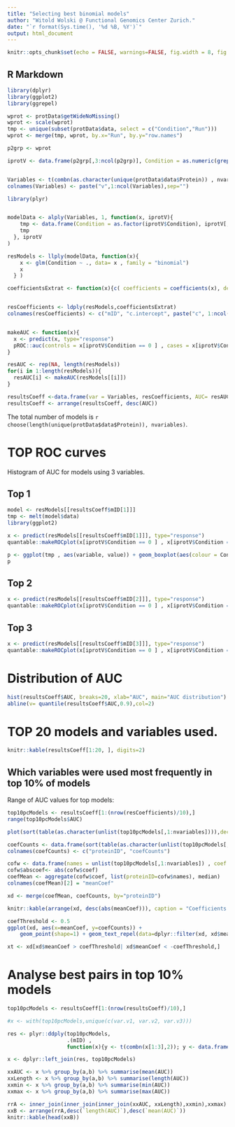 ```yaml
---
title: "Selecting best binomial models"
author: "Witold Wolski @ Functional Genomics Center Zurich."
date: "`r format(Sys.time(), '%d %B, %Y')`"
output: html_document
---
```


```r
knitr::opts_chunk$set(echo = FALSE, warnings=FALSE, fig.width = 8, fig.height = 8, message = FALSE)
```

## R Markdown


```r
library(dplyr)
library(ggplot2)
library(ggrepel)

wprot <- protData$getWideNoMissing()
wprot <- scale(wprot)
tmp <- unique(subset(protData$data, select = c("Condition","Run")))
wprot <- merge(tmp, wprot, by.x="Run", by.y="row.names")

p2grp <- wprot

iprotV <- data.frame(p2grp[,3:ncol(p2grp)], Condition = as.numeric(grepl( Condition2Compare, p2grp$Condition)))


Variables <- t(combn(as.character(unique(protData$data$Protein)) , nvariables , FUN = NULL, simplify = TRUE ))
colnames(Variables) <- paste("v",1:ncol(Variables),sep="")

library(plyr)


modelData <- alply(Variables, 1, function(x, iprotV){
    tmp <- data.frame(Condition = as.factor(iprotV$Condition), iprotV[,x])
    tmp
  }, iprotV
)

resModels <- llply(modelData, function(x){
    x <- glm(Condition ~ ., data= x , family = "binomial")
    x
  } )

coefficientsExtrat <- function(x){c( coefficients = coefficients(x), deviance = deviance(x) )}


resCoefficients <- ldply(resModels,coefficientsExtrat)
colnames(resCoefficients) <- c("mID", "c.intercept", paste("c", 1:ncol(Variables), sep=""), "deviance")


makeAUC <- function(x){
  x <- predict(x, type="response")
  pROC::auc(controls = x[iprotV$Condition == 0 ] , cases = x[iprotV$Condition == 1])
}

resAUC <- rep(NA, length(resModels))
for(i in 1:length(resModels)){
  resAUC[i] <- makeAUC(resModels[[i]])
}

resultsCoeff <-data.frame(var = Variables, resCoefficients, AUC= resAUC )
resultsCoeff <- arrange(resultsCoeff, desc(AUC))

```

The total number of models is `r choose(length(unique(protData$data$Protein)), nvariables)`.

# TOP ROC curves

Histogram of AUC for models using 3 variables.


## Top 1

```r

model <- resModels[[resultsCoeff$mID[1]]]
tmp <- melt(model$data)
library(ggplot2)

x <- predict(resModels[[resultsCoeff$mID[1]]], type="response")
quantable::makeROCplot(x[iprotV$Condition == 0 ] , x[iprotV$Condition == 1])

```

```r
p <- ggplot(tmp , aes(variable, value)) + geom_boxplot(aes(colour = Condition)) + geom_jitter(width = 0.2,aes(colour = Condition))
p
```


## Top 2

```r

x <- predict(resModels[[resultsCoeff$mID[2]]], type="response")
quantable::makeROCplot(x[iprotV$Condition == 0 ] , x[iprotV$Condition == 1])

```

## Top 3


```r
x <- predict(resModels[[resultsCoeff$mID[3]]], type="response")
quantable::makeROCplot(x[iprotV$Condition == 0 ] , x[iprotV$Condition == 1])

```

# Distribution of AUC

```r
hist(resultsCoeff$AUC, breaks=20, xlab="AUC", main="AUC distribution")
abline(v= quantile(resultsCoeff$AUC,0.9),col=2)

```

# TOP 20 models and variables used.


```r
knitr::kable(resultsCoeff[1:20, ], digits=2)

```

## Which variables were used most frequently in top 10% of models

Range of AUC values for top models:

```r
top10pcModels <- resultsCoeff[1:(nrow(resCoefficients)/10),]
range(top10pcModels$AUC)
```

```r
plot(sort(table(as.character(unlist(top10pcModels[,1:nvariables]))),decreasing = T)[1:25],las=2,ylab="# of models")

coefCounts <- data.frame(sort(table(as.character(unlist(top10pcModels[,1:nvariables]))),decreasing = T))
colnames(coefCounts) <- c("proteinID", "coefCounts")

cofw <- data.frame(names = unlist(top10pcModels[,1:nvariables]) , coef = unlist(top10pcModels[,(nvariables+3):(nvariables+2+nvariables)]))
cofw$abscoef<- abs(cofw$coef)
coefMean <- aggregate(cofw$coef, list(proteinID=cofw$names), median)
colnames(coefMean)[2] = "meanCoef"

xd <- merge(coefMean, coefCounts, by="proteinID")
```

```r
knitr::kable(arrange(xd, desc(abs(meanCoef))), caption = "Coefficients sorted by absolute size in top 10% of models.")
```



```r
coefThreshold <- 0.5
ggplot(xd, aes(x=meanCoef, y=coefCounts)) +
    geom_point(shape=1) + geom_text_repel(data=dplyr::filter(xd, xd$meanCoef > coefThreshold | xd$meanCoef  < -coefThreshold ), aes(label=proteinID))

xt <- xd[xd$meanCoef > coefThreshold| xd$meanCoef < -coefThreshold,]

```


# Analyse best pairs in top 10% models

```r
top10pcModels <- resultsCoeff[1:(nrow(resultsCoeff)/10),]

#x <- with(top10pcModels,unique(c(var.v1, var.v2, var.v3)))

res <- plyr::ddply(top10pcModels,
                   .(mID) ,
                   function(x){y <- t(combn(x[1:3],2)); y <- data.frame(a = unlist(y[,1]), b=unlist(y[,2]));y } )

x <- dplyr::left_join(res, top10pcModels)
```


```r
xxAUC <- x %>% group_by(a,b) %>% summarise(mean(AUC))
xxLength <- x %>% group_by(a,b) %>% summarise(length(AUC))
xxmin <- x %>% group_by(a,b) %>% summarise(min(AUC))
xxmax <- x %>% group_by(a,b) %>% summarise(max(AUC))

rrA <- inner_join(inner_join(inner_join(xxAUC, xxLength),xxmin),xxmax)
xxB <- arrange(rrA,desc(`length(AUC)`),desc(`mean(AUC)`))
knitr::kable(head(xxB))


```





